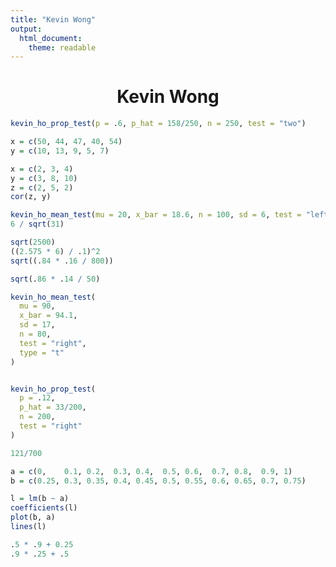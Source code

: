 ```yaml
---
title: "Kevin Wong"
output:
  html_document:
    theme: readable
---
```


<center><h1>Kevin Wong</h1></center>

```r
kevin_ho_prop_test(p = .6, p_hat = 158/250, n = 250, test = "two")
```

```r
x = c(50, 44, 47, 40, 54)
y = c(10, 13, 9, 5, 7)

x = c(2, 3, 4)
y = c(3, 8, 10)
z = c(2, 5, 2)
cor(z, y)


```

```r
kevin_ho_mean_test(mu = 20, x_bar = 18.6, n = 100, sd = 6, test = "left", type = "t")
6 / sqrt(31)

sqrt(2500)
((2.575 * 6) / .1)^2
sqrt((.84 * .16 / 800))

sqrt(.86 * .14 / 50)
```


```r
kevin_ho_mean_test(
  mu = 90,
  x_bar = 94.1,
  sd = 17,
  n = 80,
  test = "right",
  type = "t"
)


kevin_ho_prop_test(
  p = .12,
  p_hat = 33/200,
  n = 200,
  test = "right"
)

121/700
```


```r
a = c(0,    0.1, 0.2,  0.3, 0.4,  0.5, 0.6,  0.7, 0.8,  0.9, 1)
b = c(0.25, 0.3, 0.35, 0.4, 0.45, 0.5, 0.55, 0.6, 0.65, 0.7, 0.75)

l = lm(b ~ a)
coefficients(l)
plot(b, a)
lines(l)

.5 * .9 + 0.25
.9 * .25 + .5
```

